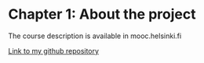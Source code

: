 # Chapter 1: About the project

The course description is available in mooc.helsinki.fi

[Link to my github repository](https://github.com/tinalauronen/IODS-project)

